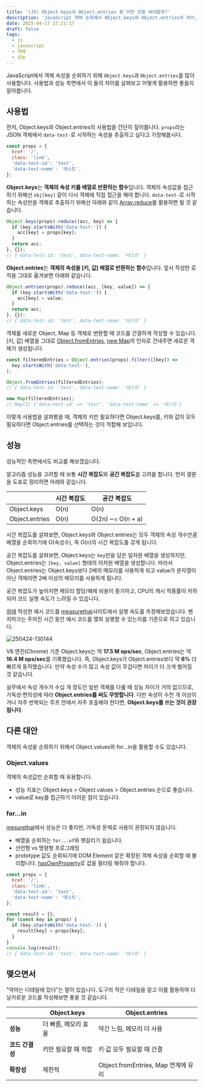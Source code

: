 ```yaml
---
title: '(JS) Object.keys과 Object.entries 중 어떤 것을 써야할까?'
description: 'JavaScript 객체 순회에서 Object.keys와 Object.entries의 차이, 성능, 실전 활용법, for...in과의 비교까지 한 번에 정리합니다'
date: 2025-04-17 17:21:17
draft: false
tags:
  - js
  - javascript
  - 객체
  - 성능
---
```


JavaScript에서 객체 속성을 순회하기 위해 `Object.keys`과 `Object.entries`를 많이 사용합니다.
사용법과 성능 측면에서 이 둘의 차이를 살펴보고 어떻게 활용하면 좋을지 알아봅니다.

## 사용법

먼저, Object.keys와 Object.entries의 사용법을 간단히 짚어봅니다.
`props`라는 JSON 객체에서 `data-test-`로 시작하는 속성을 추출하고 싶다고 가정해봅시다.

```js
const props = {
  href: '/',
  class: 'link',
  'data-test-id': 'test',
  'data-test-name': '테스트',
};
```

**Object.keys**는 **객체의 속성 키를 배열로 반환하는 함수**입니다. 객체의 속성값을 접근하기 위해선 `obj[key]` 같이 다시 객체에 직접 접근을 해야 합니다. `data-test-`로 시작하는 속성만을 객체로 추출하기 위해선 아래와 같이 [Array.reduce](https://developer.mozilla.org/ko/docs/Web/JavaScript/Reference/Global_Objects/Array/reduce)를 활용하면 될 것 같습니다.

```js /Object.keys/
Object.keys(props).reduce((acc, key) => {
  if (key.startsWith('data-test-')) {
    acc[key] = props[key];
  }
  return acc;
}, {});
// { data-test-id: 'test', data-test-name: '테스트' }
```

**Object.entries**는 **객체의 속성을 [키, 값] 배열로 반환하는 함수**입니다. 앞서 작성한 로직을 그대로 옮겨보면 아래와 같습니다.

```js /Object.entries/
Object.entries(props).reduce((acc, [key, value]) => {
  if (key.startsWith('data-test-')) {
    acc[key] = value;
  }
  return acc;
}, {});
// { data-test-id: 'test', data-test-name: '테스트' }
```

객체를 새로운 Object, Map 등 객체로 변환할 때 코드를 간결하게 작성할 수 있습니다. [키, 값] 배열을 그대로 [Object.fromEntries](https://developer.mozilla.org/en-US/docs/Web/JavaScript/Reference/Global_Objects/Object/fromEntries), [new Map](https://developer.mozilla.org/ko/docs/Web/JavaScript/Reference/Global_Objects/Map/Map)의 인자로 건네주면 새로운 객체가 생성됩니다.

```js /Object.fromEntries/ /new Map/
const filteredEntries = Object.entries(props).filter(([key]) =>
  key.startsWith('data-test-'),
);

Object.fromEntries(filteredEntries);
// { data-test-id: 'test', data-test-name: '테스트' }

new Map(filteredEntries);
// Map(2) {'data-test-id' => 'test', 'data-test-name' => '테스트'}
```

이렇게 사용법을 살펴봤을 때, 객체의 키만 필요하다면 Object.keys를, 키와 값이 모두 필요하다면 Object.entries를 선택하는 것이 적합해 보입니다.

## 성능

성능적인 측면에서도 비교를 해보겠습니다.

알고리즘 성능을 고려할 때 보통 **시간 복잡도**와 **공간 복잡도**를 고려를 합니다. 먼저 결론을 도표로 정리하면 아래와 같습니다.

|                | 시간 복잡도 | 공간 복잡도       |
| -------------- | ----------- | ----------------- |
| Object.keys    | O(n)        | O(n)              |
| Object.entries | O(n)        | O(2n) ~= O(n + a) |

시간 복잡도를 살펴보면, Object.keys와 Object.entries는 모두 객체의 속성 개수만큼 배열을 순회하기에 O(속성수), 즉 O(n)의 시간 복잡도를 갖게 됩니다.

공간 복잡도를 살펴보면, Object.keys는 `key`만을 담은 일차원 배열을 생성하지만, Object.entries는 `[key, value]` 형태의 이차원 배열을 생성합니다. 따라서 Object.entries는 Object.keys보다 2배의 메모리를 사용하게 되고 value가 문자열이 아닌 객체라면 2배 이상의 메모리를 사용하게 됩니다.

공간 복잡도가 높아지면 메모리 할당/해제 비용이 증가하고, CPU의 캐시 적중률이 저하되어 코드 실행 속도가 느려질 수 있습니다.

[위에](#사용법) 작성한 예시 코드를 [measurethat](https://www.measurethat.net/Benchmarks/ShowResult/601319)사이트에서 실행 속도를 측정해보았습니다. 벤치마크는 주어진 시간 동안 예시 코드를 몇회 실행할 수 있는지를 기준으로 하고 있습니다.

![250424-130144](/img/js-object-key-entries/250424-130144.avif)

V8 엔진(Chrome) 기준 Object.keys는 약 **17.5 M ops/sec**, Object.entries는 약 **16.4 M ops/sec**를 기록했습니다. 즉, Object.keys가 Object.entries보다 약 **6%** 더 빠르게 동작했습니다. 만약 속성 수가 많고 속성 값이 무겁다면 차이가 더 크게 벌어질 것 같습니다.

실무에서 속성 개수가 수십 개 정도인 일반 객체를 다룰 때 성능 차이가 거의 없으므로, 가독성·편의성에 따라 **Object.entries를 써도 무방합니다**. 다만 속성이 수천 개 이상이거나 자주 반복되는 루프 안에서 자주 호출해야 한다면, **Object.keys를 쓰는 것이 권장됩니다**.

## 다른 대안

객체의 속성을 순회하기 위해서 Object.values와 for…in을 활용할 수도 있습니다.

### Object.values

객체의 속성값만 순회할 때 유용합니다.

- 성능 지표는 Object.keys > Object.values > Object.entries 순으로 좋습니다.
- value로 key를 접근하기 어려운 점이 있습니다.

### for…in

[mesurethat](https://www.measurethat.net/Benchmarks/ShowResult/601318)에서 성능은 더 좋지만, 가독성 문제로 사용이 권장되지 않습니다.

- 배열을 순회하는 `for...of`와 헷갈리기 쉽습니다.
- 선언형 vs 명령형 프로그래밍
- prototype 값도 순회되기에 DOM Element 같은 확장된 객체 속성을 순회할 때 불리합니다. [hasOwnProperty](https://developer.mozilla.org/ko/docs/Web/JavaScript/Reference/Global_Objects/Object/hasOwnProperty)로 값을 필터링 해줘야 합니다.

```js
const props = {
  href: '/',
  class: 'link',
  'data-test-id': 'test',
  'data-test-name': '테스트',
};

const result = {};
for (const key in props) {
  if (key.startsWith('data-test-')) {
    result[key] = props[key];
  }
}
console.log(result);
// { data-test-id: 'test', data-test-name: '테스트' }
```

## 맺으면서

"악마는 디테일에 있다"는 말이 있습니다.
도구의 작은 디테일을 알고 이를 활용하여 더 날카로운 코드를 작성해보면 좋을 것 같습니다.

|                 | Object.keys          | Object.entries                      |
| --------------- | -------------------- | ----------------------------------- |
| **성능**        | 더 빠름, 메모리 효율 | 약간 느림, 메모리 더 사용           |
| **코드 간결성** | 키만 필요할 때 적합  | 키·값 모두 필요할 때 간결           |
| **확장성**      | 제한적               | Object.fromEntries, Map 연계에 유리 |
